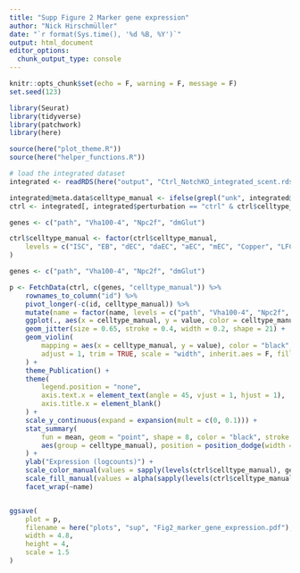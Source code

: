 ```yaml
---
title: "Supp Figure 2 Marker gene expression"
author: "Nick Hirschmüller"
date: "`r format(Sys.time(), '%d %B, %Y')`"
output: html_document
editor_options: 
  chunk_output_type: console
---
```


```r
knitr::opts_chunk$set(echo = F, warning = F, message = F)
set.seed(123)
```




```r
library(Seurat)
library(tidyverse)
library(patchwork)
library(here)

source(here("plot_theme.R"))
source(here("helper_functions.R"))
```



```r
# load the integrated dataset
integrated <- readRDS(here("output", "Ctrl_NotchKO_integrated_scent.rds"))

integrated@meta.data$celltype_manual <- ifelse(grepl("unk", integrated@meta.data$celltype_manual), "unk", integrated$celltype_manual)
ctrl <- integrated[, integrated$perturbation == "ctrl" & ctrl$celltype_manual != "unk"]

genes <- c("path", "Vha100-4", "Npc2f", "dmGlut")

ctrl$celltype_manual <- factor(ctrl$celltype_manual,
    levels = c("ISC", "EB", "dEC", "daEC", "aEC", "mEC", "Copper", "LFC", "pEC", "EE", "MT")
)
```


```r
genes <- c("path", "Vha100-4", "Npc2f", "dmGlut")

p <- FetchData(ctrl, c(genes, "celltype_manual")) %>%
    rownames_to_column("id") %>%
    pivot_longer(-c(id, celltype_manual)) %>%
    mutate(name = factor(name, levels = c("path", "Vha100-4", "Npc2f", "dmGlut"))) %>%
    ggplot(., aes(x = celltype_manual, y = value, color = celltype_manual, fill = celltype_manual)) +
    geom_jitter(size = 0.65, stroke = 0.4, width = 0.2, shape = 21) +
    geom_violin(
        mapping = aes(x = celltype_manual, y = value), color = "black",
        adjust = 1, trim = TRUE, scale = "width", inherit.aes = F, fill = NA, width = 0.4 # adjust width so the violine does not stick out too much
    ) +
    theme_Publication() +
    theme(
        legend.position = "none",
        axis.text.x = element_text(angle = 45, vjust = 1, hjust = 1),
        axis.title.x = element_blank()
    ) +
    scale_y_continuous(expand = expansion(mult = c(0, 0.1))) +
    stat_summary(
        fun = mean, geom = "point", shape = 8, color = "black", stroke = 0.85, show.legend = F,
        aes(group = celltype_manual), position = position_dodge(width = 0.9)
    ) +
    ylab("Expression (logcounts)") +
    scale_color_manual(values = sapply(levels(ctrl$celltype_manual), get)) +
    scale_fill_manual(values = alpha(sapply(levels(ctrl$celltype_manual), get), 0.3)) +
    facet_wrap(~name)


ggsave(
    plot = p,
    filename = here("plots", "sup", "Fig2_marker_gene_expression.pdf"),
    width = 4.8,
    height = 4,
    scale = 1.5
)
```





